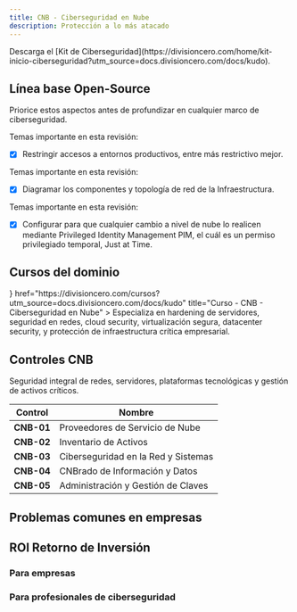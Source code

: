 ```yaml
---
title: CNB - Ciberseguridad en Nube
description: Protección a lo más atacado
---
```



<Callout title="Quieres aprender más?">
  Descarga el [Kit de Ciberseguridad](https://divisioncero.com/home/kit-inicio-ciberseguridad?utm_source=docs.divisioncero.com/docs/kudo).
</Callout>


## Línea base Open-Source

Priorice estos aspectos antes de profundizar en cualquier marco de ciberseguridad.

<Accordions type="single">
  <Accordion title="1. Restringir el accesos.">
  
  Temas importante en esta revisión:

  - [X] Restringir accesos a entornos productivos, entre más restrictivo mejor.
  
  </Accordion>
</Accordions>

<Accordions type="single">
  <Accordion title="2. Diagrama de componentes y redes.">
  
  Temas importante en esta revisión:

  - [X] Diagramar los componentes y topología de red de la Infraestructura.

  </Accordion>
</Accordions>

<Accordions type="single">
  <Accordion title="3. Configurar el PIM en el proveedor de servicio de nube.">
  
  Temas importante en esta revisión:

  - [X] Configurar para que cualquier cambio a nivel de nube lo realicen mediante Privileged Identity Management PIM, el cuál es un permiso privilegiado temporal, Just at Time.
  
  </Accordion>
</Accordions>


## Cursos del dominio

<Cards>
  <Card
    icon={<GraduationCap />}
    href="https://divisioncero.com/cursos?utm_source=docs.divisioncero.com/docs/kudo"
    title="Curso - CNB - Ciberseguridad en Nube"
  >
    Especializa en hardening de servidores, seguridad en redes, cloud security, virtualización segura, datacenter security, y protección de infraestructura crítica empresarial.
  </Card>
</Cards>



## Controles CNB

Seguridad integral de redes, servidores, plataformas tecnológicas y gestión de activos críticos.

<Accordions>
<Accordion title="5 Controles CNB">

| Control | Nombre |
|---------|--------|
| **CNB-01** | Proveedores de Servicio de Nube |
| **CNB-02** | Inventario de Activos |
| **CNB-03** | Ciberseguridad en la Red y Sistemas |
| **CNB-04** | CNBrado de Información y Datos |
| **CNB-05** | Administración y Gestión de Claves |

</Accordion>
</Accordions>


## Problemas comunes en empresas

<Callout title="No se cuenta con diagramas de componentes y redes." type="warning"></Callout>
<Callout title="Se crean las redes a demanda sin una estrategia de comunicación." type="warning"></Callout>
<Callout title="No hay segmentación de redes." type="warning"></Callout>


## ROI Retorno de Inversión

### Para empresas

<Callout title="Ahorro de costos con comunicaciones optimizadas."></Callout>
<Callout title="Mejora de latencia en los productos ofrecidos."></Callout>
<Callout title="Disminución de superficie de ataque."></Callout>

### Para profesionales de ciberseguridad

<Callout title="Aumente la ciberseguridad con el principio KISS." type="success"></Callout>
<Callout title="Tener propuestas empresariales que mejoren el negocio." type="success"></Callout>
<Callout title="Mitigación de vulnerabilidades de forma masiva." type="success"></Callout>